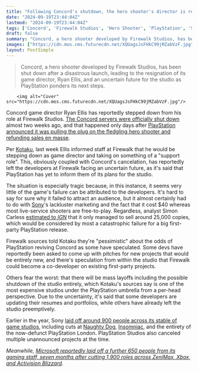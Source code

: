 ```yaml
---
title: "Following Concord's shutdown, the hero shooter's director is reportedly stepping down and taking on a 'support role' as some Firewalk devs fear mass layoffs"
date: "2024-09-19T23:44:04Z"
lastmod: "2024-09-19T23:44:04Z"
tags: ['Concord', 'Firewalk Studios', 'Hero Shooter', 'PlayStation', 'Sony', 'Game Development', 'Live-Service', 'Game Industry']
draft: false
summary: "Concord, a hero shooter developed by Firewalk Studios, has been shut down after a disastrous launch, leading to the resignation of its game director, Ryan Ellis, and an uncertain future for the studio as PlayStation ponders its next steps."
images: ["https://cdn.mos.cms.futurecdn.net/XQUagsJsFHkC99jMZabVzF.jpg"]
layout: PostSimple
---
```

> Concord, a hero shooter developed by Firewalk Studios, has been shut down after a disastrous launch, leading to the resignation of its game director, Ryan Ellis, and an uncertain future for the studio as PlayStation ponders its next steps.


        <img alt="Cover" src="https://cdn.mos.cms.futurecdn.net/XQUagsJsFHkC99jMZabVzF.jpg"/>
        
Concord game director Ryan Ellis has reportedly stepped down from his role at Firewalk Studios. [The Concord servers were officially shut down](https://www.gamesradar.com/games/fps/its-official-concord-servers-are-now-offline-just-2-weeks-after-one-of-the-worst-launches-of-2024/) almost two weeks ago, and that happened only days after [PlayStation announced it was pulling the plug on the fledgling hero shooter and refunding sales en masse](https://www.gamesradar.com/games/fps/concord-is-being-taken-offline-this-week-and-everyone-is-getting-refunds-as-playstation-tries-to-determine-the-best-path-ahead/).

Per [Kotaku](https://kotaku.com/concord-firewalk-studios-relaunch-ps5-sony-playstation-1851652811), last week Ellis informed staff at Firewalk that he would be stepping down as game director and taking on something of a "support role". This, obviously coupled with Concord's cancelation, has reportedly left the developers at Firewalk facing an uncertain future, as it's said that PlayStation has yet to inform them of its plans for the studio.

The situation is especially tragic because, in this instance, it seems very little of the game's failure can be attributed to the developers. It's hard to say for sure why it failed to attract an audience, but it almost certainly had to do with [Sony](https://www.gamesradar.com/tag/sony/)'s lackluster marketing and the fact that it cost $40 whereas most live-service shooters are free-to-play. Regardless, analyst Simon Carless [estimated to<em> IGN</em>](https://www.ign.com/articles/concord-is-estimated-to-have-sold-only-25000-units-heres-why-analysts-think-its-failing) that it only managed to sell around 25,000 copies, which would be considered by most a catastrophic failure for a big first-party PlayStation release.

Firewalk sources told Kotaku they're "pessimistic" about the odds of PlayStation reviving Concord as some have speculated. Some devs have reportedly been asked to come up with pitches for new projects that would be entirely new, and there's speculation from within the studio that Firewalk could become a co-developer on existing first-party projects.

Others fear the worst: that there will be mass layoffs including the possible shutdown of the studio entirely, which Kotaku's sources say is one of the most expensive studios under the PlayStation umbrella from a per-head perspective. Due to the uncertainty, it's said that some developers are updating their resumes and portfolios, while others have already left the studio preemptively.

Earlier in the year, Sony [laid off around 900 people across its stable of game studios](https://www.gamesradar.com/sony-lays-off-900-people-with-reductions-at-spider-man-the-last-of-us-and-horizon-studios/), including cuts at [Naughty Dog](https://www.gamesradar.com/tag/naughty-dog/), [Insomniac](https://www.gamesradar.com/tag/insomniac-games/), and the entirety of the now-defunct PlayStation London. PlayStation Studios also canceled multiple unannounced projects at the time.

*Meanwhile, *[<em>Microsoft reportedly laid off a further 650 people from its gaming staff, seven months after cutting 1,900 roles across ZeniMax, Xbox, and Activision Blizzard</em>](https://www.gamesradar.com/games/microsoft-is-reportedly-laying-off-a-further-650-people-from-its-gaming-staff-7-months-after-cutting-1900-roles-across-zenimax-xbox-and-activision-blizzard/)*.*
        